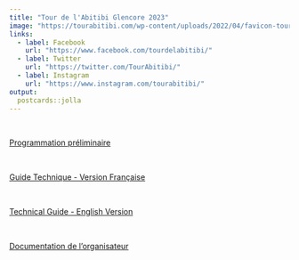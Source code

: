 ```yaml
---
title: "Tour de l'Abitibi Glencore 2023"
image: "https://tourabitibi.com/wp-content/uploads/2022/04/favicon-tour-abitibi-velo-course-route-cyclisme.jpg"
links:
  - label: Facebook
    url: "https://www.facebook.com/tourdelabitibi/"
  - label: Twitter
    url: "https://twitter.com/TourAbitibi/"
  - label: Instagram
    url: "https://www.instagram.com/tourabitibi/"
output:
  postcards::jolla
---
```


<br/>

[Programmation préliminaire](prog/)

<br/>

[Guide Technique - Version Française](FR/)

<br/>

[Technical Guide - English Version](EN/)

<br/>

[Documentation de l'organisateur](organisateur/)

<br/>